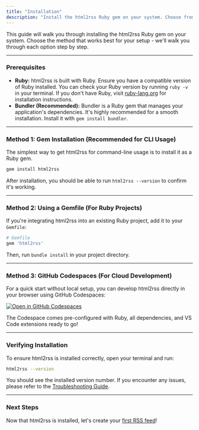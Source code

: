 ```yaml
---
title: "Installation"
description: "Install the html2rss Ruby gem on your system. Choose from multiple installation methods including gem install, Bundler, or GitHub Codespaces."
---
```


This guide will walk you through installing the html2rss Ruby gem on your system. Choose the method that works best for your setup - we'll walk you through each option step by step.

---

### Prerequisites

- **Ruby:** html2rss is built with Ruby. Ensure you have a compatible version of Ruby installed. You can check your Ruby version by running `ruby -v` in your terminal. If you don't have Ruby, visit [ruby-lang.org](https://www.ruby-lang.org/en/documentation/installation/) for installation instructions.
- **Bundler (Recommended):** Bundler is a Ruby gem that manages your application's dependencies. It's highly recommended for a smooth installation. Install it with `gem install bundler`.

---

### Method 1: Gem Installation (Recommended for CLI Usage)

The simplest way to get html2rss for command-line usage is to install it as a Ruby gem.

```bash
gem install html2rss
```

After installation, you should be able to run `html2rss --version` to confirm it's working.

---

### Method 2: Using a Gemfile (For Ruby Projects)

If you're integrating html2rss into an existing Ruby project, add it to your `Gemfile`:

```ruby
# Gemfile
gem 'html2rss'
```

Then, run `bundle install` in your project directory.

---

### Method 3: GitHub Codespaces (For Cloud Development)

For a quick start without local setup, you can develop html2rss directly in your browser using GitHub Codespaces:

[![Open in GitHub Codespaces](https://github.com/codespaces/badge.svg)](https://github.com/codespaces/new?repo=html2rss/html2rss)

The Codespace comes pre-configured with Ruby, all dependencies, and VS Code extensions ready to go!

---

### Verifying Installation

To ensure html2rss is installed correctly, open your terminal and run:

```bash
html2rss --version
```

You should see the installed version number. If you encounter any issues, please refer to the [Troubleshooting Guide](/support/troubleshooting).

---

### Next Steps

Now that html2rss is installed, let's create your [first RSS feed](/ruby-gem/tutorials/your-first-feed)!
